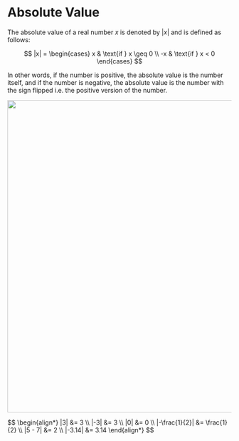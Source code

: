 
# Absolute Value

The absolute value of a real number $x$ is denoted by $|x|$ and is defined as follows:

$$
|x| = \begin{cases}
x & \text{if } x \geq 0 \\
-x & \text{if } x < 0
\end{cases}
$$

In other words, if the number is positive, the absolute value is the number itself, and if the number is negative, 
the absolute value is the number with the sign flipped i.e. the positive version of the number.

<Image 
    src="/maths/absoluteValueNumberLine.png" 
    caption='The absolute value can also be thought of as the "distance" of a number from zero on the number line.'
    width="700"
/>

<Callout type="example">
$$
\begin{align*}
|3| &= 3 \\
|-3| &= 3 \\
|0| &= 0 \\
|-\frac{1}{2}| &= \frac{1}{2} \\
|5 - 7| &= 2 \\
|-3.14| &= 3.14
\end{align*}
$$
</Callout>
